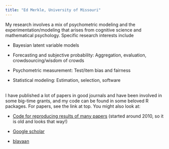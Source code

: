 ```yaml
---
title: "Ed Merkle, University of Missouri"
---
```


My research involves a mix of psychometric modeling and the experimentation/modeling that arises from cognitive science and mathematical psychology. Specific research interests include

- Bayesian latent variable models

- Forecasting and subjective probability: Aggregation, evaluation, crowdsourcing/wisdom of crowds

- Psychometric measurement: Test/item bias and fairness

- Statistical modeling: Estimation, selection, software<br/><br/>


I have published a lot of papers in good journals and have been involved in some big-time grants, and my code can be found in some beloved R packages. For papers, see the link at top. You might also look at:

- [Code for reproducing results of many papers](http://semtools.r-forge.r-project.org/) (started around 2010, so it is old and looks that way!)

- [Google scholar](https://scholar.google.com/citations?user=LNVvgwQAAAAJ)

- [blavaan](https://ecmerkle.github.io/blavaan/)
